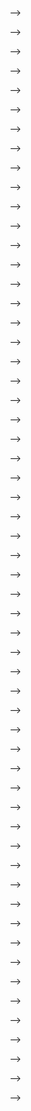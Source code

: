 <!-- # Data Prep {#data-prep} -->

<!-- [ADD HERE] -->

<!-- ## Remove Nulls -->

<!-- [ADD HERE] -->

<!-- (because we can't do anything without ask_1_price or date_time_utc at the very least being there) -->

<!-- Remove any rows where the `ask_1_price` is Null: -->
<!-- ```{r omit_nulls_ask1price} -->
<!-- cryptodata <- cryptodata[!is.na(cryptodata$ask_1_price), ] -->
<!-- ``` -->

<!-- And when the `date_time_utc` is Null: -->
<!-- ```{r omit_nulls_datetime} -->
<!-- cryptodata <- cryptodata[!is.na(cryptodata$date_time_utc), ] -->
<!-- ``` -->

<!-- ## Calculate `price_usd` Column -->

<!-- [ADD HERE] -->

<!-- Calculate the `price_usd` using the order books data and taking the cheapest price available from the **ask** side where at least \$15 worth of the cryptocurrency are being sold. -->

<!-- [ADD HERE] -->

<!-- ```{r calc_price_usd} -->
<!-- cryptodata <- mutate(cryptodata,  -->
<!--                      trade_usd_1 = ask_1_price * ask_1_quantity, -->
<!--                      trade_usd_2 = ask_2_price * (ask_1_quantity + ask_2_quantity), -->
<!--                      trade_usd_3 = ask_3_price * (ask_1_quantity + ask_2_quantity + ask_3_quantity), -->
<!--                      trade_usd_4 = ask_4_price * (ask_1_quantity + ask_2_quantity + ask_3_quantity + ask_4_quantity), -->
<!--                      trade_usd_5 = ask_5_price * (ask_1_quantity + ask_2_quantity + ask_3_quantity + ask_4_quantity + ask_5_quantity)) -->
<!-- ``` -->

<!-- We can look at an example [ADD HERE] -->

<!-- ```{r} -->
<!-- head(select(cryptodata, symbol, date_time_utc, ask_1_price, ask_1_quantity, trade_usd_1)) -->
<!-- ``` -->

<!-- If none of the top 5 orders on the order book ask side are for at least \$15, exclude the row. [ADD HERE] -->

<!-- ```{r calculate_price_usd} -->
<!-- cryptodata <- mutate(cryptodata,  -->
<!--                      price_usd = case_when( -->
<!--                        cryptodata$trade_usd_1 >= 15 ~ cryptodata$ask_1_price, -->
<!--                        cryptodata$trade_usd_2 >= 15 ~ cryptodata$ask_2_price, -->
<!--                        cryptodata$trade_usd_3 >= 15 ~ cryptodata$ask_3_price, -->
<!--                        cryptodata$trade_usd_4 >= 15 ~ cryptodata$ask_4_price, -->
<!--                        cryptodata$trade_usd_5 >= 15 ~ cryptodata$ask_5_price)) -->
<!-- ``` -->

<!-- Now remove rows where we couldn't find a price above \$15 for any of the 5 cheapest orders in the order book. -->

<!-- ```{r, include=F} -->
<!-- rowcount1 <- nrow(cryptodata) -->
<!-- ``` -->

<!-- ```{r remove_null_price_usd} -->
<!-- cryptodata <- na.omit(cryptodata) -->
<!-- ``` -->

<!-- ```{r, include=F} -->
<!-- rowcount2 <- nrow(cryptodata) -->
<!-- ``` -->

<!-- This step removed `r rowcount1-rowcount2` rows on the latest run. -->

<!-- ## Clean Data by Group -->

<!-- [ADD HERE] -->

<!-- ...`group_by()` from the `dplyr` [@R-dplyr] package... -->

<!-- ```{r} -->
<!-- cryptodata <- group_by(cryptodata, symbol) -->
<!-- ``` -->

<!-- ### Remove symbols without enough rows -->

<!-- [ADD HERE] -->

<!-- ```{r, include=F} -->
<!-- rowcount1 <- nrow(cryptodata) -->
<!-- ``` -->

<!-- ```{r rm_subset_not_enough_rows} -->
<!-- cryptodata <- filter(cryptodata, n() >= 700) -->
<!-- ``` -->

<!-- ```{r, include=F} -->
<!-- rowcount2 <- nrow(cryptodata) -->
<!-- ``` -->

<!-- The number of rows for the `cryptodata` dataset before the filtering step was `r rowcount1` and is now `r rowcount2`. -->

<!-- ### Remove symbols without data from the last 3 days -->

<!-- If there was no data collected for a cryptocurrency over the last 3 day period, let's exclude that asset from the dataset since we are only looking to model data that is currently flowing through the process. If an asset is removed from the exchange (if a project is a scam for example) or is no longer being actively captured by the data collection process, we can't make new predictions for it, so might as well exclude these ahead of time as well. -->

<!-- ```{r, include=F} -->
<!-- rowcount1 <- nrow(cryptodata) -->
<!-- ``` -->

<!-- ```{r remove_last_3_days_missing} -->
<!-- cryptodata <- filter(cryptodata, max(date) > Sys.Date()-3) -->
<!-- ``` -->

<!-- ```{r, include=F} -->
<!-- rowcount2 <- nrow(cryptodata) -->
<!-- ``` -->

<!-- The number of rows for the `cryptodata` dataset before this filtering step was `r rowcount1` and is now `r rowcount2`. -->

<!-- ## Calculate Target -->

<!-- [TODO - ADD HERE] -->

<!-- ### Any gaps? -->

<!-- [TODO - ADD HERE] -->

<!-- ### Convert to tsibble -->

<!-- ... the `tsibble` package [@R-tsibble]... -->

<!-- #### Convert to hourly data and get rid of minutes and seconds -->

<!-- ... `anytime()` from the `anytime` package [@R-anytime]... -->

<!-- ```{r} -->
<!-- cryptodata$ts_index <- anytime(paste0(cryptodata$pkDummy,':00:00'))  -->
<!-- ``` -->

<!-- ... `distinct()` from the `dplyr` package [@R-dplyr]... -->

<!-- ```{r} -->
<!-- cryptodata <- distinct(cryptodata, symbol, ts_index, .keep_all=TRUE) -->
<!-- ``` -->

<!-- ... `as_tsibble()` from the `tsibble` package [@R-tsibble]... -->

<!-- ```{r convert_to_tsibble} -->
<!-- cryptodata <- as_tsibble(cryptodata, index=ts_index, key=symbol) -->
<!-- ``` -->

<!-- ### Scan gaps -->

<!-- ```{r} -->
<!-- scan_gaps(cryptodata) -->
<!-- ``` -->

<!-- ### Fill gaps -->

<!-- ```{r rowcount1, include=F} -->
<!-- rowcount1 <- nrow(cryptodata) -->
<!-- ``` -->

<!-- ```{r fill_gaps} -->
<!-- cryptodata <- fill_gaps(cryptodata) -->
<!-- ``` -->

<!-- ```{r rowcount2, include=F} -->
<!-- rowcount2 <- nrow(cryptodata) -->
<!-- ``` -->

<!-- Now looking at the data again, there are `r rowcount2-rowcount1` additional rows that were added as implicitly missing in the data: -->

<!-- ```{r show_filled_cryptodata} -->
<!-- cryptodata -->
<!-- ``` -->

<!-- For now, let's convert the data back to a `tibble` instead of a `tsibble`: -->
<!-- <!-- [TODO - EXPLAIN THIS - GROUPINGS NOT BY TIME, BUT BY SYMBOL] --> -->
<!-- ```{r} -->
<!-- cryptodata <- group_by(as_tibble(cryptodata), symbol) -->
<!-- ``` -->


<!-- ### Calculate Target -->

<!-- [ADD HERE] -->

<!-- Also adding lagged variables here! [ADD HERE] -->

<!-- ...`mutate()` from the `dplyr` [@R-dplyr] package... -->

<!-- ```{r} -->
<!-- cryptodata <- mutate(cryptodata,  -->
<!--                      target_price_24h = lead(price_usd, 24, order_by=ts_index), -->
<!--                      # Now all the lagged variables: -->
<!--                      lagged_price_1h  = lag(price_usd, 1, order_by=ts_index), -->
<!--                      lagged_price_2h  = lag(price_usd, 2, order_by=ts_index), -->
<!--                      lagged_price_3h  = lag(price_usd, 3, order_by=ts_index), -->
<!--                      lagged_price_6h  = lag(price_usd, 6, order_by=ts_index), -->
<!--                      lagged_price_12h = lag(price_usd, 12, order_by=ts_index), -->
<!--                      lagged_price_24h = lag(price_usd, 24, order_by=ts_index), -->
<!--                      lagged_price_3d  = lag(price_usd, 24*3, order_by=ts_index)) -->
<!-- ``` -->

<!-- Here is an example showing the results for the subset of data related to the Bitcoin cryptocurrency (using `symbol == 'BTC'`) showing 30 rows and the relevant columns we just calculated: -->

<!-- ```{r} -->
<!-- print(select(filter(cryptodata, symbol == 'BTC'),ts_index, price_usd, lagged_price_1h, lagged_price_24h, target_price_24h), n=30) -->
<!-- ``` -->

<!-- The field `target_price_24h` shows the value of `price_usd` 24 hours into the future relative to the row of data. All the `lagged_` fields show the price from the past relative to when the data was collected (where `lagged_price_1h` shows the price 1 hour before the `ts_index` timestamp of the data). -->

<!-- So looking at the [**tail()**]{style="color: green;"} end of the data, we should see 24 rows with no values for [**target_price_24h**]{style="color: blue;"}, while all the [**lagged_price_**]{style="color: blue;"} columns should have values: -->
<!-- ```{r} -->
<!-- tail(print(select(filter(cryptodata, symbol == 'BTC'),ts_index, price_usd, lagged_price_1h, lagged_price_24h, target_price_24h), n=30)) -->
<!-- ``` -->

<!-- Reading the code shown above is less than ideal. One of the more popular tools introduced by the [tidyverse](https://www.tidyverse.org/) is the [**%>%**]{style="color: purple;"} operator, which works by starting with the object/data you want to make changes to first, and then apply each transformation step by step. It's simply a way of re-writing the same code in a way that is easier to read by splitting the way the function is called rather than adding functions onto each other into a single line that becomes really hard to read. In the example above it becomes difficult to keep track of where things begin, the order of operations, and the parameters associated with the specific functions. Compare that to the code below: -->

<!-- <!-- [TODO - ADD HERE ABOUT PIPE OPERATOR] --> -->
<!-- ```{r pipe_example} -->
<!-- # Start with the object/data to manipulate -->
<!-- cryptodata %>%  -->
<!--   # Filter the data -->
<!--   filter(symbol == 'BTC') %>%  -->
<!--   # Select columns -->
<!--   select(ts_index, price_usd, lagged_price_1h, lagged_price_24h, target_price_24h) %>%  -->
<!--   # Print 30 elements instead of only default 10 for a tibble dataframe -->
<!--   print(n = 30) %>%  -->
<!--   # Show the last 30 elements of the data -->
<!--   tail(30) -->
<!-- ``` -->

<!-- There are several advantages to writing code *the* ***tidy*** *way*, but while some love it others hate it, so we won't force anyone to have to understand how the **%>%** operator works and we have stayed away from its use for the rest of the code shown, but we do encourage the use of this tool: https://magrittr.tidyverse.org/reference/pipe.html -->


<!-- ## Cross Validation -->

<!-- [ADD HERE] -->

<!-- (explain step below) -->

<!-- <!-- [TODO - Here will also need to explain that we are taking this process very step by step and focusing on doing this correctly, but in a tool used later on to make models (caret) this functionality is available without having to set this up, so don't worry about this being hard-coded to our specific needs.] --> -->

<!-- <!-- [TODO - ^ OR might be a good opportunity to explain how to write a function] --> -->

<!-- NEW CV METHOD - need to explain: -->

<!-- ```{r ts_cross_validation, class.output="scroll-lim"} -->
<!-- # Remove rows with null date_time_utc to exclude missing data from next steps -->
<!-- cryptodata <- drop_na(cryptodata, date_time_utc) -->
<!-- # Counts by symbol -->
<!-- cryptodata <- mutate(group_by(cryptodata, symbol), tot_rows = n()) -->
<!-- # Add row index by symbol -->
<!-- cryptodata <- mutate(arrange(cryptodata, date_time_utc), row_id = seq_along(date_time_utc)) -->
<!-- # Calculate what rows belong in the first split -->
<!-- cryptodata <- cryptodata %>% mutate(split_rows_1 = as.integer(n()/5), -->
<!--                                     split_rows_2 = as.integer(split_rows_1*2), -->
<!--                                     split_rows_3 = as.integer(split_rows_1*3), -->
<!--                                     split_rows_4 = as.integer(split_rows_1*4), -->
<!--                                     split_rows_5 = as.integer(split_rows_1*5)) -->
<!-- # Now calculate what split the current row_id belongs into -->
<!-- cryptodata <- mutate(cryptodata,  -->
<!--                      split = case_when( -->
<!--                        row_id <= split_rows_1 ~ 1, -->
<!--                        row_id <= split_rows_2 ~ 2, -->
<!--                        row_id <= split_rows_3 ~ 3, -->
<!--                        row_id <= split_rows_4 ~ 4, -->
<!--                        row_id > split_rows_4 ~ 5)) -->
<!-- # Now figure out train/test groups -->
<!-- cryptodata <- cryptodata %>% mutate(train_rows_1 = (as.integer(n()/5))*0.8, -->
<!--                                     test_rows_1  = train_rows_1 + (as.integer(n()/5))*0.2, -->
<!--                                     train_rows_2 = test_rows_1 + train_rows_1, -->
<!--                                     test_rows_2  = train_rows_2 + (as.integer(n()/5))*0.2, -->
<!--                                     train_rows_3 = test_rows_2 + train_rows_1, -->
<!--                                     test_rows_3  = train_rows_3 + (as.integer(n()/5))*0.2, -->
<!--                                     train_rows_4 = test_rows_3 + train_rows_1, -->
<!--                                     test_rows_4  = train_rows_4 + (as.integer(n()/5))*0.2, -->
<!--                                     train_rows_5 = test_rows_4 + train_rows_1, -->
<!--                                     test_rows_5  = train_rows_5 + (as.integer(n()/5))*0.2) -->
<!-- # Now assign train/test groups -->
<!-- cryptodata <- mutate(cryptodata,  -->
<!--                      training = case_when( -->
<!--                        row_id <= train_rows_1 ~ 'train', -->
<!--                        row_id <= test_rows_1 ~ 'test', -->
<!--                        row_id <= train_rows_2 ~ 'train', -->
<!--                        row_id <= test_rows_2 ~ 'test', -->
<!--                        row_id <= train_rows_3 ~ 'train', -->
<!--                        row_id <= test_rows_3 ~ 'test', -->
<!--                        row_id <= train_rows_4 ~ 'train', -->
<!--                        row_id <= test_rows_4 ~ 'test', -->
<!--                        row_id <= train_rows_5 ~ 'train', -->
<!--                        row_id > train_rows_5 ~ 'holdout')) -->
<!-- # Remove all columns that are no longer needed now -->
<!-- cryptodata <- select(cryptodata, -(tot_rows:test_rows_5), -(trade_usd_1:trade_usd_5), -->
<!--                      -(ask_1_price:bid_5_quantity), -pair, -quote_currency,  -->
<!--                      -pkDummy, -pkey, -ts_index, split) -->
<!-- ``` -->

<!-- Our data now has the new columns `training` (*train*, *test* or *holdout*) and `split` (numbers 1-5) added to it, let's take a look at the new columns: -->

<!-- ```{r cross_validate_preview_1} -->
<!-- select(cryptodata, training, split) -->
<!-- ``` -->

<!-- *Notice that even though we left `symbol` variables out of our selection, because it is part of the way we grouped our data, it was added back in with the message "Adding missing grouping variables `symbol`". The data is tied to its groupings when performing all operations until we use `ungroup()` to undo them.* -->

<!-- Let's add the new `split` column to the way the data is grouped: -->

<!-- ```{r} -->
<!-- cryptodata <- group_by(cryptodata, symbol, split) -->
<!-- ``` -->

<!-- The new field `split`, helps us split the data into 5 different datasets based on the date, and contains a number from 1-5. The new field `training` flags the data as being part of the ***train*** dataset, or the ***test*** (or ***holdout*** for the first split) dataset for each of the 5 splits/datasets. -->

<!-- Running the same code as before with `tail()` added, we should see rows associated with the test data of the 5th split (again remember, each of the 5 splits has a training and testing dataset): -->

<!-- ```{r cross_validate_preview_tail} -->
<!-- tail( select(cryptodata, training, split) ) -->
<!-- ``` -->

<!-- The easiest way to understand these groupings, is to visualize them. In the next section, you will learn powerful tools for visualizing data in R. Do not worry if you do not understand the code below and are not familiar with `ggplot()`, **we will explain this framework in the [next section](#visualization), for now review the charts below and try to follow along with the way we are grouping the data for the predictive models by looking at what the x and y axis represent, as well as the colors**. On the x-axis we are plotting the DateTime of when a data point was collected, and on the y-axis the `split` (1-5) as described in this section. The data is then colored based on the category assigned for the `training` variable ("train","test" or "holdout"). -->

<!-- We can visualize the new grouping variables: -->

<!-- ```{r cv_groupings_visualized} -->
<!-- groups_chart <- ggplot(cryptodata, -->
<!--                        aes(x = date_time_utc, y = split, color = training)) + -->
<!--                        geom_point() #+ -->
<!--                        #scale_y_reverse() -->
<!-- # now show the chart we just saved: -->
<!-- groups_chart -->
<!-- ``` -->

<!-- The chart above looks strange, we can view the results for the **BTC** cryptocurrency by running the same code as above, but instead of visualizing the dataset as a whole `cryptodata`, we will limit the data using `filter(cryptodata, symbol == "BTC")`. This time we are not saving these results as an R object. -->
<!-- ```{r} -->
<!-- ggplot(filter(cryptodata, symbol == 'BTC'),  -->
<!--        aes(x = date_time_utc, -->
<!--            y = split,  -->
<!--            color = training)) + -->
<!--   geom_point() -->
<!-- ``` -->

<!-- The code above might seem difficult, but there is a standardized mathod to using these tools that is relatively easy to learn as we will see in the [next section](#visualization). -->

<!-- We can check on the groupings for each cryptocurrency by animating the `cryptodata` object: -->

<!-- ```{r animate_groupings, message=FALSE, warning=FALSE} -->
<!-- library(gganimate) -->
<!-- animated_chart <- groups_chart + -->
<!--     transition_states(symbol) + -->
<!--     ggtitle('Now showing: {closest_state}') -->
<!-- # show the new animated chart -->
<!-- animate(animated_chart, fps = 2) -->
<!-- ``` -->

<!-- <!-- The fps needs to be 1, 2, or any number divisible by 2 or the code won't work --> -->

<!-- ***This is another tool that we will walk through in the [next section](#visualization).*** -->

<!-- It can be a bit hard to tell how many data points there are because they end up looking like lines. Let's change the plot to use `geom_jitter()` instead of `geom_point()`, which will manually offset the points and give us a better impression of how many data points there are: -->

<!-- ```{r gganimate_jitter, message=FALSE, warning=FALSE} -->
<!-- animated_chart <- animated_chart + -->
<!--                     geom_jitter() -->
<!-- # show the new animated chart -->
<!-- animate(animated_chart, fps = 2) -->
<!-- ``` -->

<!-- ## Fix Data by Split -->

<!-- Now that we have split the data into many different subsets, those subsets themselves may have issues that prevent the predictive models from working as expected. -->

<!-- ### Zero Variance -->

<!-- One of the first models we will make is a simple linear model. The regular R function for this will not work if the data contains any columns that have "zero variance", meaning the value of the column never changes throughout the data being given to the model. Therefore, let's fix any issues relating to zero variance columns in any dataset before we change the structure of the data in the step after this one. -->

<!-- First change the grouping of the data, we are interested in calculating the zero variance based on the `symbol`, `split` and `training` fields. -->
<!-- ```{r} -->
<!-- cryptodata <- group_by(cryptodata, symbol, split, training) -->
<!-- ``` -->


<!-- Now let's create a new object called `find_zero_var` which shows the value of the minimum standard deviation across all columns and calculated based on the grouping of symbol, split and train. -->
<!-- ```{r} -->
<!-- find_zero_var <- select(mutate(cryptodata, min_sd = min(sd(price_usd, na.rm=T),  -->
<!--                                                         sd(target_price_24h, na.rm=T), -->
<!--                                                         sd(lagged_price_1h, na.rm=T),  -->
<!--                                                         sd(lagged_price_2h, na.rm=T), -->
<!--                                                         sd(lagged_price_3h, na.rm=T),  -->
<!--                                                         sd(lagged_price_6h, na.rm=T), -->
<!--                                                         sd(lagged_price_12h, na.rm=T),  -->
<!--                                                         sd(lagged_price_24h, na.rm=T))), min_sd) -->
<!-- # Show data -->
<!-- find_zero_var -->
<!-- ``` -->

<!-- Now let's get to a list of cryptocurrency symbols where the minimum standard deviation across all columns for all splits of the data is 0, which is the list of cryptocurrencies to remove from the data. -->

<!-- ```{r} -->
<!-- minimum_sd <- filter(distinct(mutate(group_by(ungroup(find_zero_var), symbol), -->
<!--                                      min_sd = min(min_sd, na.rm=T)), min_sd),min_sd < 0.000001)$symbol -->
<!-- # Show result -->
<!-- minimum_sd -->
<!-- ``` -->

<!-- <!-- [TODO - 0.0001 isn't a super perfect cutoff, small prices will have low standard deviation because not standardized, but will live with some cryptos with suuuper small prices being excluded] --> -->


<!-- Now we can remove these symbols from appearing in the dataset: -->

<!-- ```{r} -->
<!-- cryptodata <- filter(cryptodata, !(symbol %in% minimum_sd))  -->
<!-- ``` -->

<!-- In the code above we match all rows where the symbol is part of the `minimum_sd` object with the list of cryptocurrency symbols to remove from the data, and we then negate the selection using the `!` operator to only keep rows with symbols not in the list we found. -->

<!-- <!-- Ugh wish I could write it like this: --> -->

<!-- <!-- ```{r} --> -->

<!-- <!-- find_zero_var %>% #start with data --> -->

<!-- <!--   ungroup() %>% #ungroup --> -->

<!-- <!--   group_by(symbol) %>% #re-group by symbol --> -->

<!-- <!--   mutate(min_sd = min(min_sd)) %>% #find the minimum by the symbol --> -->

<!-- <!--   select(min_sd) %>% #only keep symbol and min_sd --> -->

<!-- <!--   distinct() #distinct  --> -->

<!-- <!-- ``` --> -->

<!-- ## Nest data -->

<!-- [ADD HERE] -->

<!-- ... explain goal and method -->

<!-- ... First make sure groupings are correct -->

<!-- <!-- [TODO - Reference Hadley's book chapter and video as references here] --> -->

<!-- ```{r group_for_nest} -->
<!-- cryptodata <- group_by(cryptodata, symbol, split, training) -->
<!-- ``` -->

<!-- Example nesting data: -->

<!-- ```{r make_nested_ex} -->
<!-- nest(cryptodata)  -->
<!-- ``` -->

<!-- First make training data nested: -->

<!-- ```{r nest_train} -->
<!-- cryptodata_train <- rename(nest(filter(cryptodata, training=='train')), train_data = 'data') -->
<!-- # Now remove training column -->
<!-- cryptodata_train <- select(ungroup(cryptodata_train, training), -training) -->
<!-- # Fix issues with individual groups of the data -->
<!-- cryptodata_train$train_data <- lapply(cryptodata_train$train_data, na.omit) -->
<!-- # Remove elements with no rows after na.omit step. CONFIRM THIS WORKS!!! -->
<!-- # First add new column with nrow of train dataset -->
<!-- cryptodata_train <- group_by(ungroup(mutate(rowwise(cryptodata_train), train_rows = nrow(train_data))), symbol, split) -->
<!-- # Remove all symbols where their train data has less than 20 rows at least once -->
<!-- symbols_rm <- unique(filter(cryptodata_train, split < 5, train_rows < 20)$symbol) -->
<!-- # Remove all data relating to the symbols found above -->
<!-- cryptodata_train <- filter(cryptodata_train, ! symbol %in% symbols_rm) # ! is to make %not in% operator -->
<!-- # Drop train_rows column -->
<!-- cryptodata_train <- select(cryptodata_train, -train_rows) -->
<!-- ``` -->

<!-- Now nest test data: -->

<!-- ```{r nest_test} -->
<!-- cryptodata_test <- select(rename(nest(filter(cryptodata, training=='test')), test_data = 'data'), -training) -->
<!-- # Now remove training column -->
<!-- cryptodata_test <- select(ungroup(cryptodata_test, training), -training) -->
<!-- ``` -->

<!-- Also do holdout: -->

<!-- ```{r nest_holdout} -->
<!-- cryptodata_holdout <- rename(nest(filter(cryptodata, training=='holdout')), holdout_data = 'data') -->
<!-- # Remove split and training columns from holdout -->
<!-- cryptodata_holdout <- select(ungroup(cryptodata_holdout, split, training), -split, -training) -->
<!-- ``` -->

<!-- Now join all nested data into the same dataframe -->

<!-- ```{r} -->
<!-- # Join train and test -->
<!-- cryptodata_nested <- left_join(cryptodata_train, cryptodata_test,by = c("symbol", "split")) -->
<!-- # Join holdout -->
<!-- cryptodata_nested <- left_join(cryptodata_nested, cryptodata_holdout, by = c("symbol")) -->
<!-- ``` -->

<!-- New data: -->

<!-- ```{r show_nested} -->
<!-- cryptodata_nested -->
<!-- ``` -->


<!-- [ADD HERE - Intro to Visualization and explain we will use grouped data in PredictiveModeling] -->

<!-- [ADD HERE - Worth mentioning the fact that some data will be higher quality, etc...? Give more background on those steps as "catch-alls"?] -->

<!-- ## Functional Programming -->

<!-- [TODO - ADD HERE] -->

<!-- <!-- https://youtu.be/rz3_FDVt9eg?t=1407  --> -->

<!-- <!-- [TODO - EXPLAIN THINGS A LOT MORE HERE] --> -->

<!-- <!-- ### Fix Data by Split --> -->

<!-- <!-- Now that we have split the data into many different subsets, those subsets themselves may have issues that prevent the predictive models from working as expected. --> -->

<!-- <!-- #### Zero Variance --> -->

<!-- <!-- One of the first models we will make is a simple linear model. The regular R function for this will not work if the data contains any columns that have "zero variance", meaning the value of the column never changes throughout the data being given to the model. Therefore, let's fix the zero variance issue programmatically for the train and test data of all datasets. --> -->

<!-- <!-- We will use the `skimr` package that we introduced in the [previous section](#explore-data) in order to find any columns where this problem is present, and we will then use that list to remove those columns from the data. --> -->

<!-- <!-- First, let's get the code to work the way it should on the first nested elements of the data as an example to apply to all other nested datasets. --> -->

<!-- <!-- We can find columns that have at least a 98% completion rate using a combination of `skim()` and `filter()`: --> -->

<!-- <!-- ```{r} --> -->

<!-- <!-- filter(skim(cryptodata_nested$train_data[[1]]), complete_rate > 0.02) --> -->

<!-- <!-- ``` --> -->

<!-- <!-- And extract the variable names by adding `$skim_variable` to the end of the result to return the results for that column only since that is what we are interested in. We will save the result in the object `example_variables` so we can use it in the next step. --> -->

<!-- <!-- ```{r} --> -->

<!-- <!-- example_variables <- filter(skim(cryptodata_nested$train_data[[1]]),  --> -->

<!-- <!--                             complete_rate > 0.02)$skim_variable --> -->

<!-- <!-- # Show the new object --> -->

<!-- <!-- example_variables --> -->

<!-- <!-- ``` --> -->

<!-- <!-- Now we can use that information to only keep these columns in the train data: --> -->

<!-- <!-- ```{r} --> -->

<!-- <!-- cryptodata_nested$train_data[[1]][, example_variables] --> -->

<!-- <!-- ``` --> -->

<!-- <!-- Great! Hopefully this change was not necessary on the first nested dataset. Now we need to apply the same idea to create a function that we can apply to all nested datasets --> -->

<!-- <!-- <!-- [TODO - Explain this step and process using map() better!] --> -->

<!-- --\> -->

<!-- <!-- ```{r} --> -->

<!-- <!-- remove_zero_var <- function(df){ --> -->

<!-- <!--   df[, filter(skim(df), complete_rate > 0.02)$skim_variable] --> -->

<!-- <!-- } --> -->

<!-- <!-- ``` --> -->

<!-- <!-- Now the function can be used in conjunction with the `map()` and `mutate()` functions to apply the function on each of the nested datasets and overwrite the old results with the new ones: --> -->

<!-- <!-- ```{r} --> -->

<!-- <!-- cryptodata_nested <- mutate(cryptodata_nested,  --> -->

<!-- <!--                             train_data = map(train_data, remove_zero_var)) --> -->

<!-- <!-- ``` --> -->

<!-- <!-- Now we need to do the same for the test data, but skipping over the empty  --> -->

<!-- <!-- [TODO - HERE AM I SKIPPING OVER EMPTY ONES OR KEEP TEST_AND_HOLDOUT AND TRAIN? SO NO NULL ROW ELEMENTS] --> -->

<!-- <!-- ```{r} --> -->

<!-- <!-- cryptodata_nested <- mutate(cryptodata_nested,  --> -->

<!-- <!--                             test_data = case_when(class(test_data)[[1]] == 'tbl_df' ~ map(test_data, remove_zero_var))) --> -->

<!-- <!-- ``` --> -->
